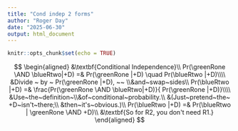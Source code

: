 ```yaml
---
title: "Cond indep 2 forms"
author: "Roger Day"
date: "2025-06-30"
output: html_document
---
```


```r
knitr::opts_chunk$set(echo = TRUE)
```

$$
\newcommand{\alldata}{\space 
  \color{red}{\mathrm{{all{\space}data}} \space }}
\newcommand{\OR}{\space \mathrm{or}\space}
\newcommand{\GIVEN}{\space \color{blue}{\large\mathrm{if \space }}}
\newcommand\boolean[1]{\space \color{red}{\large\mathrm{#1}\space}}
\newcommand{\AND}{\space \mathrm{and}\space}
\newcommand{\RR}{\color{red}{R1 \AND R2}}
\newcommand{\yellowD}{\color{blue}{D}}
\newcommand{\greenRone}{\color{green}{R{1}}}
\newcommand{\blueRtwo}{\color{blue}{R{2}}}
\newcommand{\redR}{\color{red}{R}}
$$





$$
\begin{aligned}
&\textbf{Conditional Independence}\\
Pr(\greenRone \AND \blueRtwo|+D) =&  
        Pr(\greenRone |+D) \quad Pr(\blueRtwo |+D)\\\\
&Divide ~ by ~ Pr(\greenRone |+D), ~~ \\&and~swap~sides\\
Pr(\blueRtwo |+D) =& 
         \frac{Pr(\greenRone \AND \blueRtwo|+D)}{ Pr(\greenRone |+D)}\\\\
&Use~the~definition~\\&of~conditional~probability.\\
&(Just~pretend~the~ +D~isn't~there;\\
&then~it's~obvious.)\\
Pr(\blueRtwo |+D) =& Pr(\blueRtwo | \greenRone \AND +D)\\
&\textbf{So for R2, you don't need R1.}
\end{aligned}
$$

